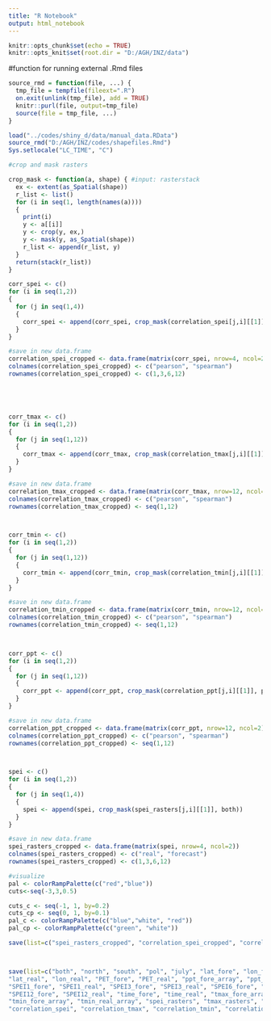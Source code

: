 ```yaml
---
title: "R Notebook"
output: html_notebook
---
```


```r
knitr::opts_chunk$set(echo = TRUE)
knitr::opts_knit$set(root.dir = "D:/AGH/INZ/data")
```

#function for running external .Rmd files
```r
source_rmd = function(file, ...) {
  tmp_file = tempfile(fileext=".R")
  on.exit(unlink(tmp_file), add = TRUE)
  knitr::purl(file, output=tmp_file)
  source(file = tmp_file, ...)
}
```

```r
load("../codes/shiny_d/data/manual_data.RData")
source_rmd("D:/AGH/INZ/codes/shapefiles.Rmd")
Sys.setlocale("LC_TIME", "C")
```


```r

#crop and mask rasters

crop_mask <- function(a, shape) { #input: rasterstack
  ex <- extent(as_Spatial(shape))
  r_list <- list()
  for (i in seq(1, length(names(a))))
  {
    print(i)
    y <- a[[i]]
    y <- crop(y, ex,)
    y <- mask(y, as_Spatial(shape))
    r_list <- append(r_list, y)
  }
  return(stack(r_list))  
}

```

```r


corr_spei <- c()
for (i in seq(1,2))
{
  for (j in seq(1,4))
  {
    corr_spei <- append(corr_spei, crop_mask(correlation_spei[j,i][[1]], pol)) 
  }
}

#save in new data.frame
correlation_spei_cropped <- data.frame(matrix(corr_spei, nrow=4, ncol=2))
colnames(correlation_spei_cropped) <- c("pearson", "spearman")
rownames(correlation_spei_cropped) <- c(1,3,6,12)





corr_tmax <- c()
for (i in seq(1,2))
{
  for (j in seq(1,12))
  {
    corr_tmax <- append(corr_tmax, crop_mask(correlation_tmax[j,i][[1]], pol)) 
  }
}

#save in new data.frame
correlation_tmax_cropped <- data.frame(matrix(corr_tmax, nrow=12, ncol=2))
colnames(correlation_tmax_cropped) <- c("pearson", "spearman")
rownames(correlation_tmax_cropped) <- seq(1,12)



corr_tmin <- c()
for (i in seq(1,2))
{
  for (j in seq(1,12))
  {
    corr_tmin <- append(corr_tmin, crop_mask(correlation_tmin[j,i][[1]], pol)) 
  }
}

#save in new data.frame
correlation_tmin_cropped <- data.frame(matrix(corr_tmin, nrow=12, ncol=2))
colnames(correlation_tmin_cropped) <- c("pearson", "spearman")
rownames(correlation_tmin_cropped) <- seq(1,12)



corr_ppt <- c()
for (i in seq(1,2))
{
  for (j in seq(1,12))
  {
    corr_ppt <- append(corr_ppt, crop_mask(correlation_ppt[j,i][[1]], pol)) 
  }
}

#save in new data.frame
correlation_ppt_cropped <- data.frame(matrix(corr_ppt, nrow=12, ncol=2))
colnames(correlation_ppt_cropped) <- c("pearson", "spearman")
rownames(correlation_ppt_cropped) <- seq(1,12)




```

```r


spei <- c()
for (i in seq(1,2))
{
  for (j in seq(1,4))
  {
    spei <- append(spei, crop_mask(spei_rasters[j,i][[1]], both)) 
  }
}

#save in new data.frame
spei_rasters_cropped <- data.frame(matrix(spei, nrow=4, ncol=2))
colnames(spei_rasters_cropped) <- c("real", "forecast")
rownames(spei_rasters_cropped) <- c(1,3,6,12)

```

```r
#visualize
pal <- colorRampPalette(c("red","blue"))
cuts<-seq(-3,3,0.5)

cuts_c <- seq(-1, 1, by=0.2)
cuts_cp <- seq(0, 1, by=0.1)
pal_c <- colorRampPalette(c("blue","white", "red"))
pal_cp <- colorRampPalette(c("green", "white"))

```


```r
save(list=c("spei_rasters_cropped", "correlation_spei_cropped", "correlation_tmax_cropped", "correlation_tmin_cropped", "correlation_ppt_cropped", "pol", "both"), file = "manual_data1.RData")



save(list=c("both", "north", "south", "pol", "july", "lat_fore", "lon_fore", 
"lat_real", "lon_real", "PET_fore", "PET_real", "ppt_fore_array", "ppt_real_array", 
"SPEI1_fore", "SPEI1_real", "SPEI3_fore", "SPEI3_real", "SPEI6_fore", "SPEI6_real", 
"SPEI12_fore", "SPEI12_real", "time_fore", "time_real", "tmax_fore_array", "tmax_real_array", 
"tmin_fore_array", "tmin_real_array", "spei_rasters", "tmax_rasters", "tmin_rasters", "ppt_rasters",
"correlation_spei", "correlation_tmax", "correlation_tmin", "correlation_ppt", "spei_rasters_cropped", "pal", "cuts", "pal_c", "cuts_c", "pal_cp", "cuts_cp"), file="manual_real_fore_ras_corr_crop.RData")


```
